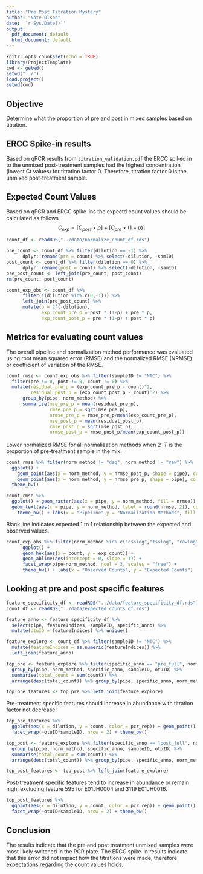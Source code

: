 ```yaml
---
title: "Pre Post Titration Mystery"
author: "Nate Olson"
date: '`r Sys.Date()`'
output:
  pdf_document: default
  html_document: default
---
```


```r
knitr::opts_chunk$set(echo = TRUE)
library(ProjectTemplate)
cwd <- getwd()
setwd("../")
load.project()
setwd(cwd)
```
## Objective
Determine what the proportion of pre and post in mixed samples based on titration. 


## ERCC Spike-in results
Based on qPCR results from `titration_validation.pdf` the ERCC spiked in to the unmixed post-treatment samples had the highest concentration (lowest Ct values) for titration factor 0. 
Therefore, titration factor 0 is the unmixed post-treatment sample.  





## Expected Count Values 

Based on qPCR and ERCC spike-ins the expectd count values should be calculated as follows
$$
C_{exp} = [C_{post}\times p] + [C_{pre} \times (1-p)]
$$
```r
count_df <- readRDS("../data/normalize_count_df.rds")
```


```r
pre_count <- count_df %>% filter(dilution == -1) %>% 
      dplyr::rename(pre = count) %>% select(-dilution, -samID)
post_count <- count_df %>% filter(dilution == 0) %>% 
      dplyr::rename(post = count) %>% select(-dilution, -samID)
pre_post_count <- left_join(pre_count, post_count)
rm(pre_count, post_count)

count_exp_obs <- count_df %>% 
      filter(!(dilution %in% c(0,-1))) %>%
      left_join(pre_post_count) %>% 
      mutate(p = 2^(-dilution),
             exp_count_pre_p = post * (1-p) + pre * p,
             exp_count_post_p = pre * (1-p) + post * p)
```


## Metrics for evaluating count values 

The overall pipeline and normalization method performance was evaluated using root mean squared error (RMSE) and the normalized RMSE (NRMSE) or coefficient of variation of the RMSE. 

```r
count_rmse <- count_exp_obs %>% filter(sampleID != "NTC") %>% 
  filter(pre != 0, post != 0, count != 0) %>% 
  mutate(residual_pre_p = (exp_count_pre_p - count)^2,
         residual_post_p = (exp_count_post_p - count)^2) %>% 
      group_by(pipe, norm_method) %>% 
      summarise(mse_pre_p = mean(residual_pre_p), 
                rmse_pre_p = sqrt(mse_pre_p), 
                nrmse_pre_p = rmse_pre_p/mean(exp_count_pre_p),
                mse_post_p = mean(residual_post_p), 
                rmse_post_p = sqrt(mse_post_p), 
                nrmse_post_p = rmse_post_p/mean(exp_count_post_p))
```

Lower normalized RMSE for all normalization methods when $2^-T$ is the proportion of pre-treatment sample in the mix. 

```r
count_rmse %>% filter(norm_method != "dsq", norm_method != "raw") %>% 
  ggplot() + 
    geom_point(aes(x = norm_method, y = nrmse_post_p, shape = pipe), color = "darkorange") + 
    geom_point(aes(x = norm_method, y = nrmse_pre_p, shape = pipe), color = "darkblue") + 
  theme_bw()
```

```r
count_rmse %>% 
  ggplot() + geom_raster(aes(x = pipe, y = norm_method, fill = nrmse)) +
  geom_text(aes(x = pipe, y = norm_method, label = round(nrmse, 2)), color = "grey") +
    theme_bw() + labs(x = "Pipeline",y = "Normalization Methods", fill = "NRMSE")
```

Black line indicates expected 1 to 1 relationship between the expected and observed values.
```r
count_exp_obs %>% filter(norm_method %in% c("csslog","tsslog", "rawlog")) %>% 
      ggplot() + 
      geom_hex(aes(x = count, y = exp_count)) + 
      geom_abline(aes(intercept = 0, slope = 1)) + 
      facet_wrap(pipe~norm_method, ncol = 3, scales = "free") + 
      theme_bw() + labs(x = "Observed Counts", y = "Expected Counts")
```



## Looking at pre and post specific features

```r
feature_specificity_df <- readRDS("../data/feature_specificity_df.rds")
count_df <- readRDS("../data/expected_counts_df.rds")
```

```r
feature_anno <- feature_specificity_df %>% 
  select(pipe, featureIndices, sampleID, specific_anno) %>% 
  mutate(otuID = featureIndices) %>% unique()
```

```r
feature_explore <- count_df %>% filter(sampleID != "NTC") %>% 
  mutate(featureIndices = as.numeric(featureIndices)) %>% 
  left_join(feature_anno)
```

```r
top_pre <- feature_explore %>% filter(specific_anno == "pre_full", norm_method == "rawlog") %>% 
  group_by(pipe, norm_method, specific_anno, sampleID, otuID) %>% 
  summarise(total_count = sum(count)) %>% 
  arrange(desc(total_count)) %>% group_by(pipe, specific_anno, norm_method) %>% top_n(5, total_count)
```

```r
top_pre_features <- top_pre %>% left_join(feature_explore)
```

Pre-treatment specific features should increase in abundance with titration factor not decrease!
```r
top_pre_features %>% 
  ggplot(aes(x = dilution, y = count, color = pcr_rep)) + geom_point() + 
  facet_wrap(~otuID*sampleID, nrow = 2) + theme_bw()
```


```r
top_post <- feature_explore %>% filter(specific_anno == "post_full", norm_method == "rawlog") %>% 
  group_by(pipe, norm_method, specific_anno, sampleID, otuID) %>% 
  summarise(total_count = sum(count)) %>% 
  arrange(desc(total_count)) %>% group_by(pipe, specific_anno, norm_method) %>% top_n(5, total_count)
```

```r
top_post_features <- top_post %>% left_join(feature_explore)
```

Post-treatment specific features tend to increase in abundance or remain high, excluding feature 595 for E01JH0004 and 3119 E01JH0016. 
```r
top_post_features %>% 
  ggplot(aes(x = dilution, y = count, color = pcr_rep)) + geom_point() + 
  facet_wrap(~otuID*sampleID, nrow = 2) + theme_bw()
```

## Conclusion
The results indicate that the pre and post treatment unmixed samples were most likely switched in the PCR plate. 
The ERCC spike-in results indicate that this error did not impact how the titrations were made, therefore expectations regarding the count values holds. 